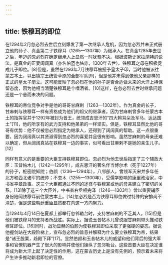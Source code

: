 ```yaml
---
---
---
```

title: 铁穆耳的即位
---



在1294年2月忽必烈去世后立刻爆发了第一次继承人危机，因为忽必烈并未正式册立他的孙子、真金第二子铁穆耳（1265—1307年）为继承人。在真金1285年去世之后，年迈的忽必烈在确定继承人上显然一时犹豫不决。根据波斯史家拉施特的说法，是真金的正妻阔阔真（亦名伯蓝也怯赤，1300年去世）、铁穆耳之母在积极促成儿子即位。[8]但是，虽然在1293年7月铁穆耳被授予皇太子印，当时他被派往蒙古本土，以出镇宗王统管草原的全部军队[9]，但是他并未得到像他父亲那样的正式的皇太子册立。这可能反映了忽必烈在他的孙子是否合适做未来的大汗上持保留态度，因为他相当清楚铁穆耳是个嗜酒者。[10]这样，在忽必烈去世时继承问题还是一个悬而未决的问题。

铁穆耳的帝位竞争对手是他的哥哥甘麻剌（1263—1302年）。作为真金的长子，甘麻剌与铁穆耳一样有资格成为他们的祖父的继承者。因为甘麻剌曾多年任蒙古本土的指挥官并于1292年被封为晋王，统领成吉思汗的“四大斡耳朵及军马、达达国土”[11]，他的所享有的武力支持和他弟弟的一样坚实。但是，铁穆耳显然比他的哥哥有优势：他不仅被忽必烈指定为继承人，还得到了阔阔真的帮助。这一点很重要，因为阔阔真以其贤淑得到忽必烈的喜爱并且很有影响。虽然甘麻剌的母亲还难以确定，但从阔阔真站在铁穆耳一边的事实，似可看出甘麻剌不是她的亲生儿子。[12]

同样有意义的是重要的大臣支持铁穆耳即位。忽必烈为他去世后指定了三个辅政大臣：玉昔帖木儿（1242—1295年），成吉思汗的著名伴当博尔术（死于1227年）的孙子，枢密院知院；伯颜（1236—1294年），八邻部人，曾领军灭宋并多年任北方和西北诸军的统帅；不忽木（1255—1300年），受儒学影响的康里政治家，中书省平章政事。这三个大臣都通过不同的途径与铁穆耳或他的母亲建立了密切的关系。[13]除了这三个大臣外，中书省右丞相完泽（1246—1303年）曾以重要辅臣身份陪同铁穆耳前往蒙古本土。[14]忽必烈是否为铁穆耳即位做过特殊的安排尚不清楚，但是这些朝廷重臣显然都在向这一方向努力。

当1294年4月14日在夏都上都举行忽邻勒台时，支持甘麻剌的不乏其人。[15]但是他们被铁穆耳的支持者所战胜。实际上，据说玉昔帖木儿曾说服甘麻剌带头推动铁穆耳即位。[16]同时，战功显赫的伯颜为使铁穆耳即位采取了更强硬的姿态。据说他握剑站在大殿阶梯上，宣布忽必烈的旨意并解释为什么要立铁穆耳为帝，结果是“诸王股栗，趋殿下拜”[17]。显然伯颜和玉昔帖木儿的威望和他们背后的强大军事和官僚机器产生了很大的影响并使他们操纵了忽邻勒台。这些首要大臣在决定谁将成为新大汗上起了决定性的作用，这在蒙古历史上是没有先例的，预示着未来将产生许多推动新君即位的官僚。